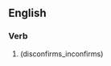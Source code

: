 ==English==

===Verb===
{{head|en|verb form}}

# {{en-third-person singular of|disconfirm}} (disconfirms_inconfirms)